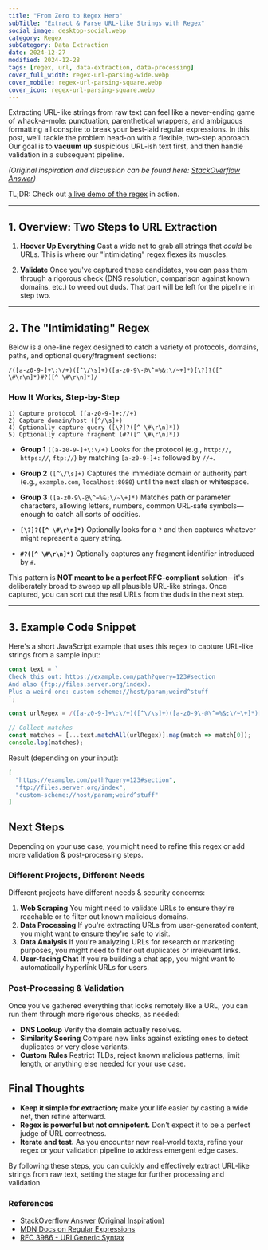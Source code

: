 ```yaml
---
title: "From Zero to Regex Hero"
subTitle: "Extract & Parse URL-like Strings with Regex"
social_image: desktop-social.webp
category: Regex
subCategory: Data Extraction
date: 2024-12-27
modified: 2024-12-28
tags: [regex, url, data-extraction, data-processing]
cover_full_width: regex-url-parsing-wide.webp
cover_mobile: regex-url-parsing-square.webp
cover_icon: regex-url-parsing-square.webp
---
```


Extracting URL-like strings from raw text can feel like a never-ending game of whack-a-mole: punctuation, parenthetical wrappers, and ambiguous formatting all conspire to break your best-laid regular expressions. In this post, we'll tackle the problem head-on with a flexible, two-step approach. Our goal is to **vacuum up** suspicious URL-ish text first, and then handle validation in a subsequent pipeline.

*(Original inspiration and discussion can be found here: [StackOverflow Answer](https://stackoverflow.com/a/34669019/369727))*

TL;DR: Check out [a live demo of the regex](https://regex101.com/r/jO8bC4/62) in action.

---

## 1. Overview: Two Steps to URL Extraction

1. **Hoover Up Everything**
   Cast a wide net to grab all strings that *could* be URLs. This is where our "intimidating" regex flexes its muscles.

2. **Validate**
   Once you've captured these candidates, you can pass them through a rigorous check (DNS resolution, comparison against known domains, etc.) to weed out duds. That part will be left for the pipeline in step two.

---

## 2. The "Intimidating" Regex

Below is a one-line regex designed to catch a variety of protocols, domains, paths, and optional query/fragment sections:

```regex frame="code" title="URL-like String Extractor"
/([a-z0-9-]+\:\/+)([^\/\s]+)([a-z0-9\-@\^=%&;\/~+]*)[\?]?([^ \#\r\n]*)#?([^ \#\r\n]*)/
```

### How It Works, Step-by-Step

```text
1) Capture protocol ([a-z0-9-]+://+)
2) Capture domain/host ([^/\s]+)
4) Optionally capture query ([\?]?([^ \#\r\n]*))
5) Optionally capture fragment (#?([^ \#\r\n]*))
```

- **Group 1** `([a-z0-9-]+\:\/+)`
  Looks for the protocol (e.g., `http://`, `https://`, `ftp://`) by matching `[a-z0-9-]+:` followed by `//+`.

- **Group 2** `([^\/\s]+)`
  Captures the immediate domain or authority part (e.g., `example.com`, `localhost:8080`) until the next slash or whitespace.

- **Group 3** `([a-z0-9\-@\^=%&;\/~\+]*)`
  Matches path or parameter characters, allowing letters, numbers, common URL-safe symbols—enough to catch all sorts of oddities.

- **`[\?]?([^ \#\r\n]*)`**
  Optionally looks for a `?` and then captures whatever might represent a query string.

- **`#?([^ \#\r\n]*)`**
  Optionally captures any fragment identifier introduced by `#`.

This pattern is **NOT meant to be a perfect RFC-compliant** solution—it's deliberately broad to sweep up all plausible URL-like strings. Once captured, you can sort out the real URLs from the duds in the next step.

---

## 3. Example Code Snippet

Here's a short JavaScript example that uses this regex to capture URL-like strings from a sample input:

```js frame="code" title="js-example.js"
const text = `
Check this out: https://example.com/path?query=123#section
And also (ftp://files.server.org/index).
Plus a weird one: custom-scheme://host/param;weird^stuff
`;

const urlRegex = /([a-z0-9-]+\:\/+)([^\/\s]+)([a-z0-9\-@\^=%&;\/~\+]*)[\?]?([^ \#\r\n]*)#?([^ \#\r\n]*)/gi;

// Collect matches
const matches = [...text.matchAll(urlRegex)].map(match => match[0]);
console.log(matches);
```

Result (depending on your input):

```json
[
  "https://example.com/path?query=123#section",
  "ftp://files.server.org/index",
  "custom-scheme://host/param;weird^stuff"
]
```


## Next Steps

Depending on your use case, you might need to refine this regex or add more validation & post-processing steps.

### Different Projects, Different Needs

Different projects have different needs & security concerns:

1. **Web Scraping**
  You might need to validate URLs to ensure they're reachable or to filter out known malicious domains.
2. **Data Processing**
  If you're extracting URLs from user-generated content, you might want to ensure they're safe to visit.
3. **Data Analysis**
  If you're analyzing URLs for research or marketing purposes, you might need to filter out duplicates or irrelevant links.
4. **User-facing Chat**
  If you're building a chat app, you might want to automatically hyperlink URLs for users.

### Post-Processing & Validation

Once you've gathered everything that looks remotely like a URL, you can run them through more rigorous checks, as needed:

- **DNS Lookup**
  Verify the domain actually resolves.
- **Similarity Scoring**
  Compare new links against existing ones to detect duplicates or very close variants.
- **Custom Rules**
  Restrict TLDs, reject known malicious patterns, limit length, or anything else needed for your use case.

## Final Thoughts

- **Keep it simple for extraction;** make your life easier by casting a wide net, then refine afterward.
- **Regex is powerful but not omnipotent.** Don't expect it to be a perfect judge of URL correctness.
- **Iterate and test.** As you encounter new real-world texts, refine your regex or your validation pipeline to address emergent edge cases.

By following these steps, you can quickly and effectively extract URL-like strings from raw text, setting the stage for further processing and validation.

### References

- [StackOverflow Answer (Original Inspiration)](https://stackoverflow.com/a/34669019/369727)
- [MDN Docs on Regular Expressions](https://developer.mozilla.org/en-US/docs/Web/JavaScript/Guide/Regular_Expressions)
- [RFC 3986 - URI Generic Syntax](https://datatracker.ietf.org/doc/html/rfc3986)

